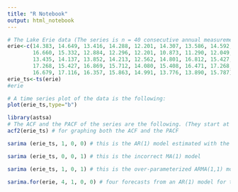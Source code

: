 ---
title: "R Notebook"
output: html_notebook
---

```{r}
# The Lake Erie data (The series is n = 40 consecutive annual measurements of the level of Lake Erie in October)
erie<-c(14.383, 14.649, 13.416, 14.288, 12.201, 14.307, 13.586, 14.592,
        16.660, 15.332, 12.884, 12.296, 12.201, 10.873, 11.290, 12.049,
        13.435, 14.137, 13.852, 14.213, 12.562, 14.801, 16.812, 15.427,
        17.268, 15.427, 16.869, 15.712, 14.080, 15.408, 16.471, 17.268,
        16.679, 17.116, 16.357, 15.863, 14.991, 13.776, 13.890, 15.787)
erie_ts<-ts(erie)
#erie
```

```{r}
# A time series plot of the data is the following:
plot(erie_ts,type="b")
```

```{r}
library(astsa)
# The ACF and the PACF of the series are the following. (They start at lag 1).
acf2(erie_ts) # for graphing both the ACF and the PACF
```

```{r}
sarima (erie_ts, 1, 0, 0) # this is the AR(1) model estimated with the author’s routine
```


```{r}
sarima (erie_ts, 0, 0, 1) # this is the incorrect MA(1) model
```

```{r}
sarima (erie_ts, 1, 0, 1) # this is the over-parameterized ARMA(1,1) model 
```

```{r}
sarima.for(erie, 4, 1, 0, 0) # four forecasts from an AR(1) model for the erie data
```